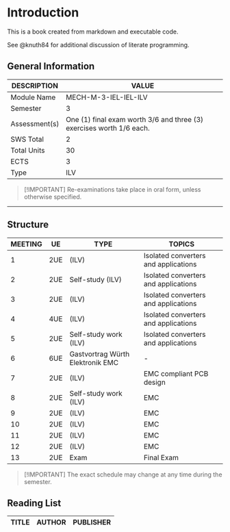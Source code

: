 # Introduction

This is a book created from markdown and executable code.

See @knuth84 for additional discussion of literate programming.




## General Information

| DESCRIPTION   | VALUE                                                                |
|---------------|----------------------------------------------------------------------|
| Module Name   | MECH-M-3-IEL-IEL-ILV                                                 |
| Semester      | 3                                                                    |
| Assessment(s) | One (1) final exam worth 3/6 and three (3) exercises worth 1/6 each. |
| SWS Total     | 2                                                                    |
| Total Units   | 30                                                                   |
| ECTS          | 3                                                                    |
| Type          | ILV                                                                  |

> [!IMPORTANT]
> Re-examinations take place in oral form, unless otherwise specified.

---

## Structure

| MEETING | UE  | TYPE                             | TOPICS                               |
|---------|-----|----------------------------------|--------------------------------------|
| 1       | 2UE | (ILV)                            | Isolated converters and applications |
| 2       | 2UE | Self-study (ILV)                 | Isolated converters and applications |
| 3       | 2UE | (ILV)                            | Isolated converters and applications |
| 4       | 4UE | (ILV)                            | Isolated converters and applications |
| 5       | 2UE | Self-study work  (ILV)           | Isolated converters and applications |
| 6       | 6UE | Gastvortrag Würth Elektronik EMC | -                                    |
| 7       | 2UE | (ILV)                            | EMC compliant PCB design             |
| 8       | 2UE | Self-study work  (ILV)           | EMC                                  |
| 9       | 2UE | (ILV)                            | EMC                                  |
| 10      | 2UE | (ILV)                            | EMC                                  |
| 11      | 2UE | (ILV)                            | EMC                                  |
| 12      | 2UE | (ILV)                            | EMC                                  |
| 13      | 2UE | Exam                             | Final Exam                           |

> [!IMPORTANT]
> The exact schedule may change at any time during the semester.

## Reading List
| TITLE | AUTHOR | PUBLISHER |
|----|----|----|
